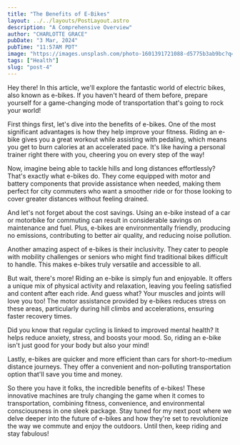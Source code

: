 ```yaml
---
title: "The Benefits of E-Bikes"
layout: ../../layouts/PostLayout.astro
description: "A Comprehensive Overview"
author: "CHARLOTTE GRACE"
pubDate: "3 Mar, 2024"
pubTime: "11:57AM PDT"
image: "https://images.unsplash.com/photo-1601391721088-d5775b3ab9bc?q=80&w=2340&auto=format&fit=crop&ixlib=rb-4.0.3&ixid=M3wxMjA3fDB8MHxwaG90by1wYWdlfHx8fGVufDB8fHx8fA%3D%3D"
tags: ["Health"]
slug: "post-4"
---
```


Hey there! In this article, we'll explore the fantastic world of electric bikes, also known as e-bikes. If you haven't heard of them before, prepare yourself for a game-changing mode of transportation that's going to rock your world!

First things first, let's dive into the benefits of e-bikes. One of the most significant advantages is how they help improve your fitness. Riding an e-bike gives you a great workout while assisting with pedaling, which means you get to burn calories at an accelerated pace. It's like having a personal trainer right there with you, cheering you on every step of the way!

Now, imagine being able to tackle hills and long distances effortlessly? That's exactly what e-bikes do. They come equipped with motor and battery components that provide assistance when needed, making them perfect for city commuters who want a smoother ride or for those looking to cover greater distances without feeling drained.

And let's not forget about the cost savings. Using an e-bike instead of a car or motorbike for commuting can result in considerable savings on maintenance and fuel. Plus, e-bikes are environmentally friendly, producing no emissions, contributing to better air quality, and reducing noise pollution.

Another amazing aspect of e-bikes is their inclusivity. They cater to people with mobility challenges or seniors who might find traditional bikes difficult to handle. This makes e-bikes truly versatile and accessible to all.

But wait, there's more! Riding an e-bike is simply fun and enjoyable. It offers a unique mix of physical activity and relaxation, leaving you feeling satisfied and content after each ride. And guess what? Your muscles and joints will love you too! The motor assistance provided by e-bikes reduces stress on these areas, particularly during hill climbs and accelerations, ensuring faster recovery times.

Did you know that regular cycling is linked to improved mental health? It helps reduce anxiety, stress, and boosts your mood. So, riding an e-bike isn't just good for your body but also your mind!

Lastly, e-bikes are quicker and more efficient than cars for short-to-medium distance journeys. They offer a convenient and non-polluting transportation option that'll save you time and money.

So there you have it folks, the incredible benefits of e-bikes! These innovative machines are truly changing the game when it comes to transportation, combining fitness, convenience, and environmental consciousness in one sleek package. Stay tuned for my next post where we delve deeper into the future of e-bikes and how they're set to revolutionize the way we commute and enjoy the outdoors. Until then, keep riding and stay fabulous!

```

```
